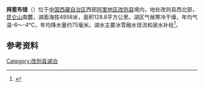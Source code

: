 {{ViewTibetanScript}}
{{Infobox_lake
 |湖泊名稱 = 拜惹布错
 |湖泊照片 = 
 |湖泊照片標題 = 
 |測深圖 =
 |測深圖標題 =
 |湖泊所在地 = [[中国|中国]][[西藏|西藏]]
 |座標 = {{coord |35|02|N|83|07|E|display=inline,title|scale:500000_type:waterbody_region:CN}}
 |湖泊類別 = [[咸水湖|咸水湖]]
 |流入 =
 |流出 = 
 |集水區面積 = 3840平方公里
 |集水區國家 =
 |湖泊長度 =22.3公里
 |湖泊闊度 = 最大7.1公里<br />平均5.78公里
 |湖泊面積 =128.8平方公里
 |平均深度 = 
 |最深深度 = 
 |水體體積 = 
 |湖水停留時間 =
 |湖岸線長度 =
 |海拔高度 = 4958米
 |湖中島嶼 =
 |湖邊城鎮 =
}}
{{Location map
 |China Tibet Ngari
 |mark=<!--dot-->Blue pog.svg
 |lat_deg=35|lat_min=02|lat_sec =
 |lon_deg=83|lon_min=07|lon_sec =
 |caption=拜惹布错在[[西藏|西藏]]的位置。
 |position=right
 |width=350
 |float=right
}}
'''拜惹布错'''（{{bo|z=དཔལ་རབ་མཚོ|w=dpal rab mtsho|t=Pelrap Tso}}）位于[[中国|中国]][[西藏自治区|西藏自治区]]西部[[阿里地区|阿里地区]][[改则县|改则县]]境内，地处改则县西北部，[[昆仑山|昆仑山]]南麓，湖面海拔4958米，面积128.8平方公里。湖区气候寒冷干燥，年均气温-6～-4℃，年均降水量约75毫米。湖水主要冰雪融水径流和泉水补给<ref>{{cite book zh |author=王苏民 窦鸿身 |title=中国湖泊志 |format=M |edition=1 |location=北京 |publisher=科学出版社 |date=1998|pages=411|id= ISBN 7-03-006706-1}}</ref>。
==参考资料==
{{Reflist}}

[[Category:改则县湖泊|Category:改则县湖泊]]